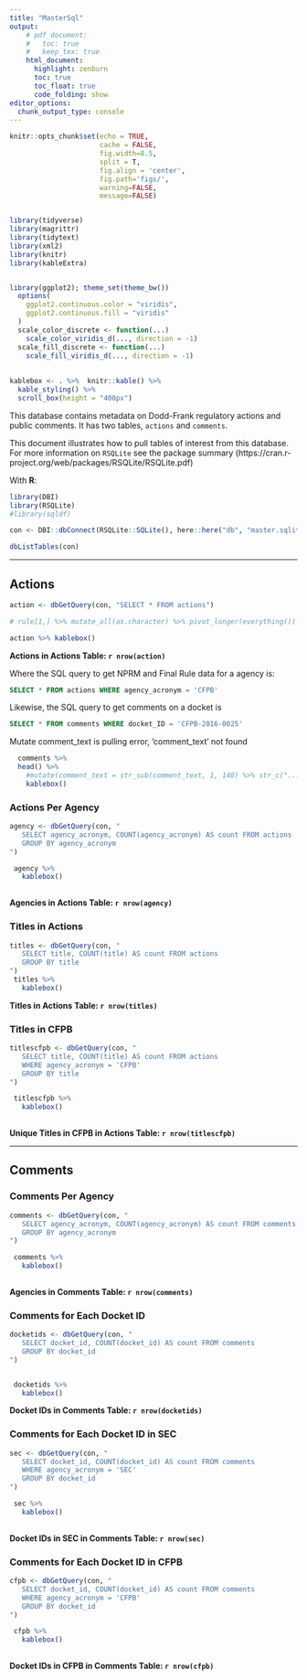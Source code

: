 ```yaml
---
title: "MasterSql"
output:
    # pdf_document:
    #   toc: true
    #   keep_tex: true
    html_document:
      highlight: zenburn
      toc: true
      toc_float: true
      code_folding: show
editor_options: 
  chunk_output_type: console
---
```



```r
knitr::opts_chunk$set(echo = TRUE, 
                      cache = FALSE, 
                      fig.width=8.5, 
                      split = T,
                      fig.align = 'center', 
                      fig.path='figs/',
                      warning=FALSE, 
                      message=FALSE)


library(tidyverse)
library(magrittr)
library(tidytext)
library(xml2)
library(knitr)
library(kableExtra)


library(ggplot2); theme_set(theme_bw())
  options(
    ggplot2.continuous.color = "viridis",
    ggplot2.continuous.fill = "viridis"
  )
  scale_color_discrete <- function(...)
    scale_color_viridis_d(..., direction = -1)
  scale_fill_discrete <- function(...)
    scale_fill_viridis_d(..., direction = -1)
  
  
kablebox <- . %>%  knitr::kable() %>% 
  kable_styling() %>% 
  scroll_box(height = "400px")
```


This database contains metadata on Dodd-Frank regulatory actions and public comments. It has two tables, `actions` and `comments`.  


This document illustrates how to pull tables of interest from this database.  
For more information on `RSQLite` see the package summary (https://cran.r-project.org/web/packages/RSQLite/RSQLite.pdf)  

With **R**:

```r
library(DBI)
library(RSQLite)
#library(sqldf)

con <- DBI::dbConnect(RSQLite::SQLite(), here::here("db", "master.sqlite"))

dbListTables(con)
```

- - -

## Actions

```r
action <- dbGetQuery(con, "SELECT * FROM actions")

```

```r
# rule[1,] %>% mutate_all(as.character) %>% pivot_longer(everything()) %>% kable(format= "pipe")

action %>% kablebox()
```

**Actions in Actions Table: `r nrow(action)`**

Where the SQL query to get NPRM and Final Rule data for a agency is: 

```sql
SELECT * FROM actions WHERE agency_acronym = 'CFPB'
```


Likewise, the SQL query to get comments on a docket is

```sql
SELECT * FROM comments WHERE docket_ID = 'CFPB-2016-0025'
```


Mutate comment_text is pulling error, 'comment_text' not found

```r
  comments %>% 
  head() %>%
    #mutate(comment_text = str_sub(comment_text, 1, 140) %>% str_c("...") ) %>% 
    kablebox()
```

### Actions Per Agency

```r
agency <- dbGetQuery(con, "
   SELECT agency_acronym, COUNT(agency_acronym) AS count FROM actions
   GROUP BY agency_acronym
")

 agency %>%
   kablebox()
 
```

**Agencies in Actions Table: `r nrow(agency)`**

### Titles in Actions

```r
titles <- dbGetQuery(con, "
   SELECT title, COUNT(title) AS count FROM actions
   GROUP BY title
")
 titles %>%
   kablebox()

```

**Titles in Actions Table: `r nrow(titles)`**



### Titles in CFPB

```r
titlescfpb <- dbGetQuery(con, "
   SELECT title, COUNT(title) AS count FROM actions
   WHERE agency_acronym = 'CFPB'
   GROUP BY title
")

 titlescfpb %>%
   kablebox()
 
```

**Unique Titles in CFPB in Actions Table: `r nrow(titlescfpb)`**

- - -

## Comments

### Comments Per Agency

```r
comments <- dbGetQuery(con, "
   SELECT agency_acronym, COUNT(agency_acronym) AS count FROM comments
   GROUP BY agency_acronym
")

 comments %>%
   kablebox()
 
```

**Agencies in Comments Table: `r nrow(comments)`**


### Comments for Each Docket ID
```r
docketids <- dbGetQuery(con, "
   SELECT docket_id, COUNT(docket_id) AS count FROM comments
   GROUP BY docket_id
")


 docketids %>%
   kablebox()
```

**Docket IDs in Comments Table: `r nrow(docketids)`**

### Comments for Each Docket ID in SEC
```r
sec <- dbGetQuery(con, "
   SELECT docket_id, COUNT(docket_id) AS count FROM comments
   WHERE agency_acronym = 'SEC'
   GROUP BY docket_id
")

 sec %>%
   kablebox()
 
```
 
**Docket IDs in SEC in Comments Table: `r nrow(sec)`**


### Comments for Each Docket ID in CFPB
```r
cfpb <- dbGetQuery(con, "
   SELECT docket_id, COUNT(docket_id) AS count FROM comments
   WHERE agency_acronym = 'CFPB'
   GROUP BY docket_id
")

 cfpb %>%
   kablebox()
 
```
 
**Docket IDs in CFPB in Comments Table: `r nrow(cfpb)`**











